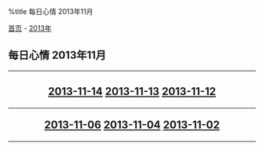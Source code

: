 %title 每日心情 2013年11月

[[../../../index|首页]] - [[../index|2013年]]
==每日心情 2013年11月==
----
<center>
<h2>
[[2013-11-14|2013-11-14]]
[[2013-11-13|2013-11-13]]
[[2013-11-12|2013-11-12]]
----
[[2013-11-06|2013-11-06]]
[[2013-11-04|2013-11-04]]
[[2013-11-02|2013-11-02]]
</h2>
</center>
----
